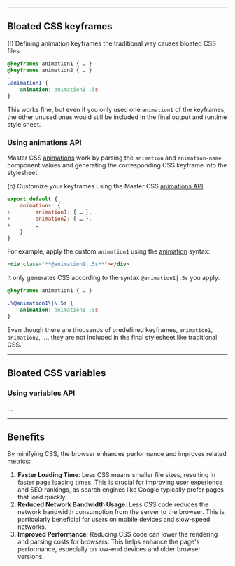
---

## Bloated CSS keyframes
(!) Defining animation keyframes the traditional way causes bloated CSS files.
```css name=main.css
@keyframes animation1 { … }
@keyframes animation2 { … }
…
.animation1 {
    animation: animation1 .5s
}
```
This works fine, but even if you only used one `animation1` of the keyframes, the other unused ones would still be included in the final output and runtime style sheet.

### Using animations API
Master CSS [animations](/docs/animations) work by parsing the `animation` and `animation-name` component values and generating the corresponding CSS keyframe into the stylesheet.

(o) Customize your keyframes using the Master CSS [animations API](/docs/animations).
```js name=master.css.js
export default {
    animations: {
+        animation1: { … },
+        animation2: { … },
+        …
    }
}
```
For example, apply the custom `animation1` using the [animation](/docs/animation) syntax:
```html
<div class="**@animation1|.5s**"></div>
```
It only generates CSS according to the syntax `@animation1|.5s` you apply:
```css
@keyframes animation1 { … }

.\@animation1\|\.5s {
    animation: animation1 .5s
}
```

Even though there are thousands of predefined keyframes, `animation1`, `animation2`, …, they are not included in the final stylesheet like traditional CSS.

---

## Bloated CSS variables
### Using variables API
...

---

## Benefits
By minifying CSS, the browser enhances performance and improves related metrics:
1. **Faster Loading Time**: Less CSS means smaller file sizes, resulting in faster page loading times. This is crucial for improving user experience and SEO rankings, as search engines like Google typically prefer pages that load quickly.
2. **Reduced Network Bandwidth Usage**: Less CSS code reduces the network bandwidth consumption from the server to the browser. This is particularly beneficial for users on mobile devices and slow-speed networks.
3. **Improved Performance**: Reducing CSS code can lower the rendering and parsing costs for browsers. This helps enhance the page's performance, especially on low-end devices and older browser versions.